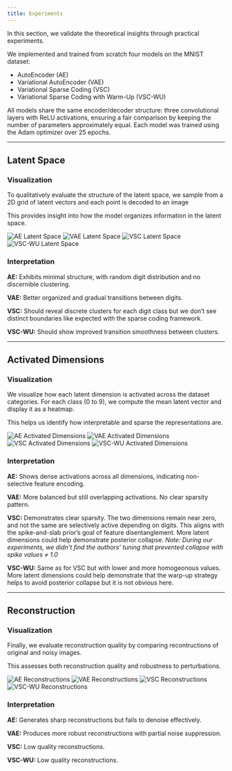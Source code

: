 ```yaml
---
title: Experiments
---
```


In this section, we validate the theoretical insights through practical experiments.

We implemented and trained from scratch four models on the MNIST dataset:

- AutoEncoder (AE)
- Variational AutoEncoder (VAE)  
- Variational Sparse Coding (VSC)  
- Variational Sparse Coding with Warm-Up (VSC-WU)

All models share the same encoder/decoder structure: three convolutional layers with ReLU activations, ensuring a fair comparison by keeping the number of parameters approximately equal. Each model was trained using the Adam optimizer over 25 epochs.

---

## Latent Space

### Visualization

To qualitatively evaluate the structure of the latent space, we sample from a 2D grid of latent vectors and each point is decoded to an image 

This provides insight into how the model organizes information in the latent space.

![AE Latent Space](assets/graphics/autoencoder/latent_space.png)
![VAE Latent Space](assets/graphics/vae/latent_space.png)
![VSC Latent Space](assets/graphics/vsc/latent_space.png)
![VSC-WU Latent Space](assets/graphics/vsc_warmup/latent_space.png)

### Interpretation

**AE:** Exhibits minimal structure, with random digit distribution and no discernible clustering.

**VAE:** Better organized and gradual transitions between digits.

**VSC:** Should reveal discrete clusters for each digit class but we don't see distinct boundaries like expected with the sparse coding framework.

**VSC-WU:** Should show improved transition smoothness between clusters.

---

## Activated Dimensions

### Visualization

We visualize how each latent dimension is activated across the dataset categories. For each class (0 to 9), we compute the mean latent vector and display it as a heatmap.

This helps us identify how interpretable and sparse the representations are.

![AE Activated Dimensions](assets/graphics/autoencoder/activated_dimensions.png)
![VAE Activated Dimensions](assets/graphics/vae/activated_dimensions.png)
![VSC Activated Dimensions](assets/graphics/vsc/activated_dimensions.png)
![VSC-WU Activated Dimensions](assets/graphics/vsc_warmup/activated_dimensions.png)

### Interpretation

**AE:** Shows dense activations across all dimensions, indicating non-selective feature encoding.

**VAE:** More balanced but still overlapping activations. No clear sparsity pattern.

**VSC:** Demonstrates clear sparsity. The two dimensions remain near zero, and not the same are selectively active depending on digits. This aligns with the spike-and-slab prior's goal of feature disentanglement. More latent dimensions could help demonstrate posterior collapse. *Note: During our experiments, we didn't find the authors' tuning that prevented collapse with spike values ≠ 1.0*

**VSC-WU:** Same as for VSC but with lower and more homogeonous values. More latent dimensions could help demonstrate that the warp-up strategy helps to avoid posterior collapse but it is not obvious here.

---

## Reconstruction

### Visualization

Finally, we evaluate reconstruction quality by comparing recontructions of original and noisy images.

This assesses both reconstruction quality and robustness to perturbations.

![AE Reconstructions](assets/graphics/autoencoder/reconstruction.png)
![VAE Reconstructions](assets/graphics/vae/reconstruction.png)
![VSC Reconstructions](assets/graphics/vsc/reconstruction.png)
![VSC-WU Reconstructions](assets/graphics/vsc_warmup/reconstruction.png)

### Interpretation

**AE:** Generates sharp reconstructions but fails to denoise effectively.

**VAE:** Produces more robust reconstructions with partial noise suppression.

**VSC:** Low quality reconstructions.

**VSC-WU:** Low quality reconstructions.